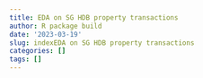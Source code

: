 ```yaml
---
title: EDA on SG HDB property transactions
author: R package build
date: '2023-03-19'
slug: indexEDA on SG HDB property transactions
categories: []
tags: []
---
```

